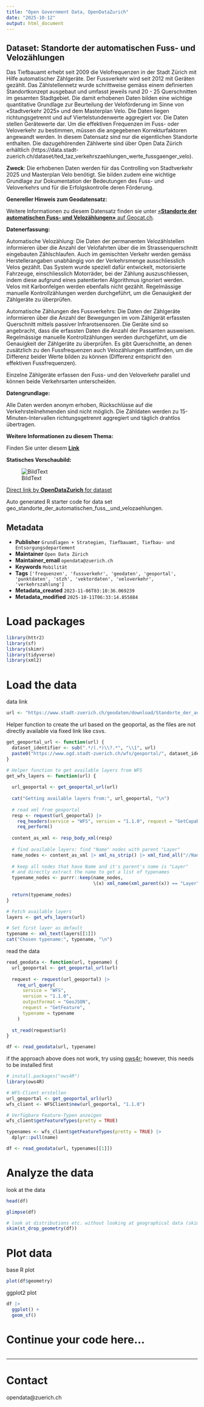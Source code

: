 ```yaml
---
title: "Open Government Data, OpenDataZurich"
date: "2025-10-12"
output: html_document
---
```


## Dataset: Standorte der automatischen Fuss- und Velozählungen

Das Tiefbauamt erhebt seit 2009 die Velofrequenzen in der Stadt Zürich mit Hilfe automatischer Zählgeräte. Der Fussverkehr wird seit 2012 mit Geräten gezählt. Das Zählstellennetz wurde schrittweise gemäss einem definierten Standortkonzept ausgebaut und umfasst jeweils rund 20 - 25 Querschnitten im gesamten Stadtgebiet. Die damit erhobenen Daten bilden eine wichtige quantitative Grundlage zur Beurteilung der Veloförderung im Sinne von «Stadtverkehr 2025» und dem Masterplan Velo. Die Daten liegen richtungsgetrennt und auf Viertelstundenwerte aggregiert vor. Die Daten stellen Gerätewerte dar. Um die effektiven Frequenzen im Fuss- oder Veloverkehr zu bestimmen, müssen die angegebenen Korrekturfaktoren angewandt werden.
In diesem Datensatz sind nur die eigentlichen Standorte enthalten. Die dazugehörenden Zählwerte sind über Open Data Zürich erhältlich (https://data.stadt-zuerich.ch/dataset/ted_taz_verkehrszaehlungen_werte_fussgaenger_velo).

**Zweck**: Die erhobenen Daten werden für das Controlling von Stadtverkehr 2025 und Masterplan Velo benötigt. Sie bilden zudem eine wichtige Grundlage zur Dokumentation der Bedeutungen des Fuss- und Veloverkehrs und für die Erfolgskontrolle deren Förderung.

**Genereller Hinweis zum Geodatensatz:**


Weitere Informationen zu diesem Datensatz finden sie unter [«**Standorte der automatischen Fuss- und Velozählungen»** auf Geocat.ch](https://www.geocat.ch/geonetwork/srv/ger/catalog.search#/metadata/13bd8bea-446e-47a7-b6de-961ebd5d1fec).				
			   

**Datenerfassung:**

Automatische Velozählung: Die Daten der permanenten Velozählstellen informieren über die Anzahl der Velofahrten über die im Strassenquerschnitt eingebauten Zählschlaufen. Auch im gemischten Verkehr werden gemäss Herstellerangaben unabhängig von der Verkehrsmenge ausschliesslich Velos gezählt. Das System wurde speziell dafür entwickelt, motorisierte Fahrzeuge, einschliesslich Motorräder, bei der Zählung auszuschliessen, indem diese aufgrund eines patentierten Algorithmus ignoriert werden. Velos mit Karbonfelgen werden ebenfalls nicht gezählt. Regelmässige manuelle Kontrollzählungen werden durchgeführt, um die Genauigkeit der Zählgeräte zu überprüfen.

Automatische Zählungen des Fussverkehrs: Die Daten der Zählgeräte informieren über die Anzahl der Bewegungen im vom Zählgerät erfassten Querschnitt mittels passiver Infrarotsensoren. Die Geräte sind so angebracht, dass die erfassten Daten die Anzahl der Passanten ausweisen. Regelmässige manuelle Kontrollzählungen werden durchgeführt, um die Genauigkeit der Zählgeräte zu überprüfen. Es gibt Querschnitte, an denen zusätzlich zu den Fussfrequenzen auch Velozählungen stattfinden, um die Differenz beider Werte bilden zu können (Differenz entspricht den effektiven Fussfrequenzen).

Einzelne Zählgeräte erfassen den Fuss- und den Veloverkehr parallel und können beide Verkehrsarten unterscheiden.

**Datengrundlage:**

Alle Daten werden anonym erhoben, Rückschlüsse auf die Verkehrsteilnehmenden sind nicht möglich. Die Zähldaten werden zu 15-Minuten-Intervallen richtungsgetrennt aggregiert und täglich drahtlos übertragen.

**Weitere Informationen zu diesem Thema:**

Finden Sie unter diesem [**Link**](https://www.stadt-zuerich.ch/artikel/de/statistik-und-daten/automatische-zaehlungen-des-veloverkehrs.html)

**Statisches Vorschaubild:**

![BildText](https://www.gis.stadt-zuerich.ch/zueriplan_docs/geocat/13bd8bea-446e-47a7-b6de-961ebd5d1fec.png)



[Direct link by **OpenDataZurich** for dataset](https://data.stadt-zuerich.ch/dataset/geo_standorte_der_automatischen_fuss__und_velozaehlungen)

Auto generated R starter code for data set geo_standorte_der_automatischen_fuss__und_velozaehlungen.

## Metadata

- **Publisher** `Grundlagen + Strategien, Tiefbauamt, Tiefbau- und Entsorgungsdepartement`
- **Maintainer** `Open Data Zürich`
- **Maintainer_email** `opendata@zuerich.ch`
- **Keywords** `Mobilität`
- **Tags** `['frequenzen', 'fussverkehr', 'geodaten', 'geoportal', 'punktdaten', 'stzh', 'vektordaten', 'veloverkehr', 'verkehrszahlung']`
- **Metadata_created** `2023-11-06T03:10:36.069239`
- **Metadata_modified** `2025-10-11T06:33:14.855884`


# Load packages

```r
library(httr2)
library(sf)
library(skimr)
library(tidyverse)
library(xml2)
```

# Load the data

data link
```r
url <- "https://www.stadt-zuerich.ch/geodaten/download/Standorte_der_automatischen_Fuss__und_Velozaehlungen?format=geojson_link"
```


Helper function to create the url based on the geoportal, as the files are not directly available via fixed link like csvs.
```r
get_geoportal_url <- function(url) {
  dataset_identifier <- sub(".*/(.*)\\?.*", "\\1", url)
  paste0("https://www.ogd.stadt-zuerich.ch/wfs/geoportal/", dataset_identifier)
}
```

```r
# Helper function to get available layers from WFS
get_wfs_layers <- function(url) {
  
  url_geoportal <- get_geoportal_url(url)
  
  cat("Getting available layers from:", url_geoportal, "\n")
  
  # read xml from geoportal
  resp <- request(url_geoportal) |> 
    req_headers(service = "WFS", version = "1.1.0", request = "GetCapabilities") |> 
    req_perform()
  
  content_as_xml <- resp_body_xml(resp)
  
  # find available layers: find "Name" nodes with parent "Layer"
  name_nodes <- content_as_xml |> xml_ns_strip() |> xml_find_all("//Name")
  
  # keep all nodes that have Name and it's parent's name is "Layer"
  # and directly extract the name to get a list of typenames
  typename_nodes <- purrr::keep(name_nodes,
                                \(x) xml_name(xml_parent(x)) == "Layer")
  
  return(typename_nodes)
}

# Fetch available layers
layers <- get_wfs_layers(url)

# Set first layer as default
typename <- xml_text(layers[[1]])
cat("Chosen typename:", typename, "\n")
```

read the data
```r
read_geodata <- function(url, typename) {
  url_geoportal <- get_geoportal_url(url)
  
  request <- request(url_geoportal) |>
    req_url_query(
      service = "WFS",
      version = "1.1.0",
      outputFormat = "GeoJSON",
      request = "GetFeature",
      typename = typename
    )
  
  st_read(request$url)
}

df <- read_geodata(url, typename)
```

if the approach above does not work, try using [ows4r](https://eblondel.github.io/ows4R/); however, this needs to be installed first
```r
# install.packages("ows4R")
library(ows4R)

# WFS-Client erstellen
url_geoportal <- get_geoportal_url(url)
wfs_client <- WFSClient$new(url_geoportal, "1.1.0")

# Verfügbare Feature-Typen anzeigen
wfs_client$getFeatureTypes(pretty = TRUE)

typenames <- wfs_client$getFeatureTypes(pretty = TRUE) |> 
  dplyr::pull(name)

df <- read_geodata(url, typenames[[1]])
```

# Analyze the data

look at the data
```r
head(df)
```

```r
glimpse(df)
```

```r
# look at distributions etc. without looking at geographical data (skim cannot deal with geometries)
skim(st_drop_geometry(df))
```

# Plot data

base R plot
```r
plot(df$geometry)
```

ggplot2 plot
```r
df |>
  ggplot() +
  geom_sf()
```

# Continue your code here...

```r

```

------------------------------------------------------------------------

# Contact

opendata@zuerich.ch
